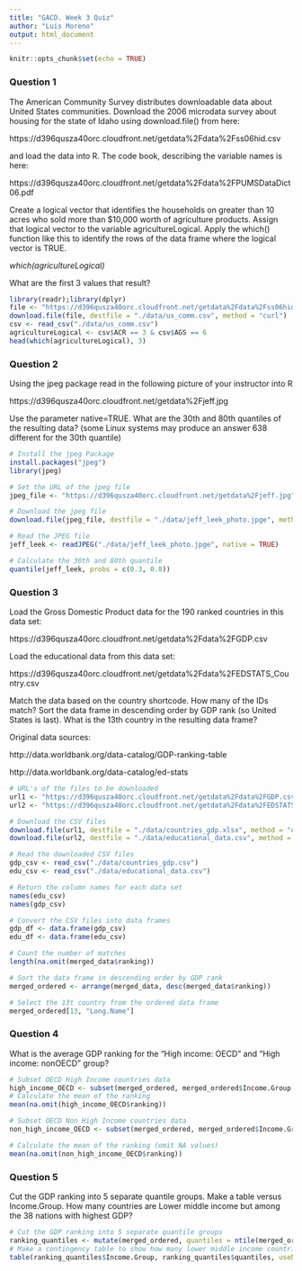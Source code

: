 ```yaml
---
title: "GACD. Week 3 Quiz"
author: "Luis Moreno"
output: html_document
---
```


```r
knitr::opts_chunk$set(echo = TRUE)
```

### Question 1  
The American Community Survey distributes downloadable data about United States communities. Download the 2006 microdata survey about housing for the state of Idaho using download.file() from here:  

https://d396qusza40orc.cloudfront.net/getdata%2Fdata%2Fss06hid.csv  

and load the data into R. The code book, describing the variable names is here:  

https://d396qusza40orc.cloudfront.net/getdata%2Fdata%2FPUMSDataDict06.pdf  

Create a logical vector that identifies the households on greater than 10 acres who sold more than $10,000 worth of agriculture products. Assign that logical vector to the variable agricultureLogical. Apply the which() function like this to identify the rows of the data frame where the logical vector is TRUE.  

*which(agricultureLogical)*  

What are the first 3 values that result?  
```r
library(readr);library(dplyr)
file <- "https://d396qusza40orc.cloudfront.net/getdata%2Fdata%2Fss06hid.csv"
download.file(file, destfile = "./data/us_comm.csv", method = "curl")
csv <- read_csv("./data/us_comm.csv")
agricultureLogical <- csv$ACR == 3 & csv$AGS == 6
head(which(agricultureLogical), 3)
```

### Question 2  
Using the jpeg package read in the following picture of your instructor into R  

https://d396qusza40orc.cloudfront.net/getdata%2Fjeff.jpg  

Use the parameter native=TRUE. What are the 30th and 80th quantiles of the resulting data? (some Linux systems may produce an answer 638 different for the 30th quantile)  
```r
# Install the jpeg Package
install.packages("jpeg")
library(jpeg)

# Set the URL of the jpeg file
jpeg_file <- "https://d396qusza40orc.cloudfront.net/getdata%2Fjeff.jpg"

# Download the jpeg file
download.file(jpeg_file, destfile = "./data/jeff_leek_photo.jpge", method = "curl")

# Read the JPEG file
jeff_leek <- readJPEG("./data/jeff_leek_photo.jpge", native = TRUE)

# Calculate the 30th and 80th quantile
quantile(jeff_leek, probs = c(0.3, 0.8))
```
### Question 3  
Load the Gross Domestic Product data for the 190 ranked countries in this data set:  

https://d396qusza40orc.cloudfront.net/getdata%2Fdata%2FGDP.csv  

Load the educational data from this data set:  

https://d396qusza40orc.cloudfront.net/getdata%2Fdata%2FEDSTATS_Country.csv  

Match the data based on the country shortcode. How many of the IDs match? Sort the data frame in descending order by GDP rank (so United States is last). What is the 13th country in the resulting data frame?  

Original data sources:  

http://data.worldbank.org/data-catalog/GDP-ranking-table  

http://data.worldbank.org/data-catalog/ed-stats  
```r
# URL's of the files to be downloaded
url1 <- "https://d396qusza40orc.cloudfront.net/getdata%2Fdata%2FGDP.csv"
url2 <- "https://d396qusza40orc.cloudfront.net/getdata%2Fdata%2FEDSTATS_Country.csv"

# Download the CSV files
download.file(url1, destfile = "./data/countries_gdp.xlsx", method = "curl")
download.file(url2, destfile = "./data/educational_data.csv", method = "curl")

# Read the downloaded CSV files
gdp_csv <- read_csv("./data/countries_gdp.csv")
edu_csv <- read_csv("./data/educational_data.csv")

# Return the column names for each data set
names(edu_csv)
names(gdp_csv)

# Convert the CSV files into data frames
gdp_df <- data.frame(gdp_csv)
edu_df <- data.frame(edu_csv)

# Count the number of matches
length(na.omit(merged_data$ranking))

# Sort the data frame in descending order by GDP rank
merged_ordered <- arrange(merged_data, desc(merged_data$ranking))

# Select the 13t country from the ordered data frame
merged_ordered[13, "Long.Name"]
```

### Question 4  
What is the average GDP ranking for the "High income: OECD" and "High income: nonOECD" group?  
```r
# Subset OECD High Income countries data
high_income_OECD <- subset(merged_ordered, merged_ordered$Income.Group == "High income: OECD")
# Calculate the mean of the ranking
mean(na.omit(high_income_OECD$ranking))

# Subset OECD Non High Income countries data
non_high_income_OECD <- subset(merged_ordered, merged_ordered$Income.Group == "High income: nonOECD")

# Calculate the mean of the ranking (omit NA values)
mean(na.omit(non_high_income_OECD$ranking))
```

### Question 5  
Cut the GDP ranking into 5 separate quantile groups. Make a table versus Income.Group. How many countries are Lower middle income but among the 38 nations with highest GDP?  
```r
# Cut the GDP ranking into 5 separate quantile groups
ranking_quantiles <- mutate(merged_ordered, quantiles = ntile(merged_ordered$ranking, 5))
# Make a contingency table to show how many lower middle income countries are among the 38 nations with highest GDP
table(ranking_quantiles$Income.Group, ranking_quantiles$quantiles, useNA = "ifany")
```